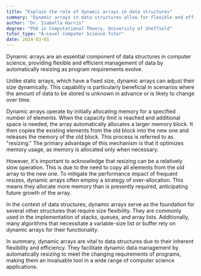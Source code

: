```yaml
---
title: "Explain the role of dynamic arrays in data structures"
summary: "Dynamic arrays in data structures allow for flexible and efficient management of data by automatically resizing as program requirements change."
author: "Dr. Isabella Harris"
degree: "PhD in Computational Theory, University of Sheffield"
tutor_type: "A-Level Computer Science Tutor"
date: 2024-03-01
---
```


Dynamic arrays are an essential component of data structures in computer science, providing flexible and efficient management of data by automatically resizing as program requirements evolve.

Unlike static arrays, which have a fixed size, dynamic arrays can adjust their size dynamically. This capability is particularly beneficial in scenarios where the amount of data to be stored is unknown in advance or is likely to change over time.

Dynamic arrays operate by initially allocating memory for a specified number of elements. When the capacity limit is reached and additional space is needed, the array automatically allocates a larger memory block. It then copies the existing elements from the old block into the new one and releases the memory of the old block. This process is referred to as "resizing." The primary advantage of this mechanism is that it optimizes memory usage, as memory is allocated only when necessary.

However, it's important to acknowledge that resizing can be a relatively slow operation. This is due to the need to copy all elements from the old array to the new one. To mitigate the performance impact of frequent resizes, dynamic arrays often employ a strategy of over-allocation. This means they allocate more memory than is presently required, anticipating future growth of the array.

In the context of data structures, dynamic arrays serve as the foundation for several other structures that require size flexibility. They are commonly used in the implementation of stacks, queues, and array lists. Additionally, many algorithms that necessitate a variable-size list or buffer rely on dynamic arrays for their functionality.

In summary, dynamic arrays are vital to data structures due to their inherent flexibility and efficiency. They facilitate dynamic data management by automatically resizing to meet the changing requirements of programs, making them an invaluable tool in a wide range of computer science applications.
    
